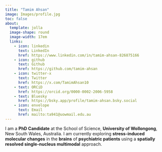 ```yaml
---
title: "Tamim Ahsan"
image: Images/profile.jpg
toc: false
about:
  template: jolla
  image-shape: round
  image-width: 17em
  links: 
    - icon: linkedin
      text: LinkedIn
      href: https://www.linkedin.com/in/tamim-ahsan-826875166
    - icon: github
      text: Github
      href: https://github.com/tamim-ahsan
    - icon: twitter-x
      text: Twitter
      href: https://x.com/TamimAhsan10
    - text: ORCiD
      href: https://orcid.org/0000-0002-2006-5958 
    - text: Bluesky
      href: https://bsky.app/profile/tamim-ahsan.bsky.social
    - icon: envelope
      text: Email
      href: mailto:ta941@uowmail.edu.au
---
```


I am a **PhD Candidate** at the School of Science, **University of Wollongong**, New South Wales, Australia. I am currently exploring **stress-induced molecular changes** in the **brains** of **psychiatric patients** using a **spatially resolved single-nucleus multimodal** approach.
